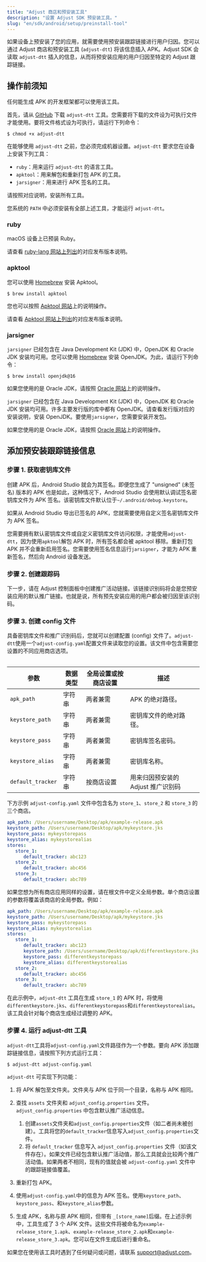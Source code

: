 ```yaml
---
title: "Adjust 商店和预安装工具"
description: "设置 Adjust SDK 预安装工具。"
slug: "en/sdk/android/setup/preinstall-tool"
---
```

如果设备上预安装了您的应用，就需要使用预安装跟踪链接进行用户归因。您可以通过 Adjust 商店和预安装工具 \(`adjust-dtt`\) 将该信息插入 APK。Adjust SDK 会读取 `adjust-dtt` 插入的信息，从而将预安装应用的用户归因至特定的 Adjust 跟踪链接。

操作前须知
-----

<callout type="note"> 

任何能生成 APK 的开发框架都可以使用该工具。
</Callout> 

首先，请从 [GitHub](https://github.com/adjust/android_sdk/blob/master/tools/adjust-dtt) 下载 `adjust-dtt` 工具。您需要将下载的文件设为可执行文件才能使用。要将文件格式设为可执行，请运行下列命令：

```console
$ chmod +x adjust-dtt
```

在能够使用 `adjust-dtt` 之前，您必须完成机器设置。`adjust-dtt` 要求您在设备上安装下列工具：

* `ruby`：用来运行 `adjust-dtt` 的语言工具。
* `apktool`：用来解包和重新打包 APK 的工具。
* `jarsigner`：用来进行 APK 签名的工具。

请按照对应说明，安装所有工具。
<callout type="important"> 

您系统的 `PATH` 中必须安装有全部上述工具，才能运行 `adjust-dtt`。
</Callout> 

### ruby

<tabs> <tab title="Mac OS" sync="mac"> 

macOS 设备上已预装 Ruby。
</Tab> <tab title="Linux" sync="linux"> 

请查看 [ruby\-lang 网站上列出](https://www.ruby-lang.org/en/documentation/installation/)的对应发布版本说明。
</Tab> </Tabs> 

### apktool

<tabs> <tab title="Mac OS" sync="mac"> 

您可以使用 [Homebrew](https://brew.sh/) 安装 Apktool。

```console
$ brew install apktool
```

您也可以按照 [Apktool 网站](https://ibotpeaches.github.io/Apktool/install/)上的说明操作。
</Tab> <tab title="Linux" sync="linux"> 

请查看 [Apktool 网站上列出](https://ibotpeaches.github.io/Apktool/install/)的对应发布版本说明。
</Tab> </Tabs> 

### jarsigner

<tabs> <tab title="Mac OS" sync="mac"> 

`jarsigner` 已经包含在 Java Development Kit \(JDK\) 中，OpenJDK 和 Oracle JDK 安装均可用。您可以使用 [Homebrew](https://brew.sh) 安装 OpenJDK。为此，请运行下列命令：

```console
$ brew install openjdk@16
```

如果您使用的是 Oracle JDK，请按照 [Oracle 网站](https://docs.oracle.com/en/java/javase/16/install/installation-jdk-macos.html#GUID-E8A251B6-D9A9-4276-ABC8-CC0DAD62EA33)上的说明操作。
</Tab> <tab title="Linux" sync="linux"> 

`jarsigner` 已经包含在 Java Development Kit \(JDK\) 中，OpenJDK 和 Oracle JDK 安装均可用。许多主要发行版的库中都有 OpenJDK。请查看发行版对应的安装说明，安装 OpenJDK。要使用`jarsigner`，您需要安装开发包。

如果您使用的是 Oracle JDK，请按照 [Oracle 网站](https://docs.oracle.com/en/java/javase/16/install/installation-jdk-linux-platforms.html#GUID-737A84E4-2EFF-4D38-8E60-3E29D1B884B8)上的说明操作。
</Tab> </Tabs> 

添加预安装跟踪链接信息
-----------

### 步骤 1\. 获取密钥库文件

创建 APK 后，Android Studio 就会为其签名。即便您生成了 "unsigned" \(未签名\) 版本的 APK 也是如此，这种情况下，Android Studio 会使用默认调试签名密钥库文件为 APK 签名。该密钥库文件默认位于`~/.android/debug.keystore`。

如果从 Android Studio 导出已签名的 APK，您就需要使用自定义签名密钥库文件为 APK 签名。

您需要拥有默认密钥库文件或自定义密钥库文件访问权限，才能使用`adjust-dtt`，因为使用`apktool`解包 APK 时，所有签名都会被 apktool 移除。重新打包 APK 并不会重新启用签名。您需要使用签名信息运行`jarsigner`，才能为 APK 重新签名，然后向 Android 设备发送。

### 步骤 2\. 创建跟踪码

下一步，请在 Adjust 控制面板中创建推广活动链接。该链接识别码将会是您预安装应用的默认推广链接。也就是说，所有预先安装应用的用户都会被归因至该识别码。

### 步骤 3\. 创建 config 文件

具备密钥库文件和推广识别码后，您就可以创建配置 \(config\) 文件了。`adjust-dtt`使用一个`adjust-config.yaml`配置文件来读取您的设置。该文件中包含需要您设置的不同应用商店选项。
<table> 

|        参数         | 数据类型 | 全局设置或按商店设置 |          描述           |
|-------------------|------|------------|-----------------------|
| `apk_path`        | 字符串  | 两者兼需       | APK 的绝对路径。            |
| `keystore_path`   | 字符串  | 两者兼需       | 密钥库文件的绝对路径。           |
| `keystore_pass`   | 字符串  | 两者兼需       | 密钥库签名密码。              |
| `keystore_alias`  | 字符串  | 两者兼需       | 密钥库名称。                |
| `default_tracker` | 字符串  | 按商店设置      | 用来归因预安装的 Adjust 推广识别码 |

</Table> 

下方示例 `adjust-config.yaml` 文件中包含名为 `store_1`、`store_2` 和 `store_3` 的三个商店。

```yaml
apk_path: /Users/username/Desktop/apk/example-release.apk
keystore_path: /Users/username/Desktop/apk/mykeystore.jks
keystore_pass: mykeystorepass
keystore_alias: mykeystorealias
stores:
   store_1:
      default_tracker: abc123
   store_2:
      default_tracker: abc456
   store_3:
      default_tracker: abc789
```

如果您想为所有商店应用同样的设置，请在根文件中定义全局参数。单个商店设置的参数将覆盖该商店的全局参数。例如：

```yaml
apk_path: /Users/username/Desktop/apk/example-release.apk
keystore_path: /Users/username/Desktop/apk/mykeystore.jks
keystore_pass: mykeystorepass
keystore_alias: mykeystorealias
stores:
   store_1:
      default_tracker: abc123
      keystore_path: /Users/username/Desktop/apk/differentkeystore.jks
      keystore_pass: differentkeystorepass
      keystore_alias: differentkeystorealias
   store_2:
      default_tracker: abc456
   store_3:
      default_tracker: abc789
```

在此示例中，`adjust-dtt` 工具在生成 `store_1` 的 APK 时，将使用`differentkeystore.jks`、`differentkeystorepass`和`differentkeystorealias`。该工具会针对每个商店生成经过调整的 APK。

### 步骤 4\. 运行 adjust\-dtt 工具

`adjust-dtt`工具将`adjust-config.yaml`文件路径作为一个参数。要向 APK 添加跟踪链接信息，请按照下列方式运行工具：

```console
$ adjust-dtt adjust-config.yaml
```

`adjust-dtt` 可实现下列功能：

1. 将 APK 解包至文件夹。文件夹与 APK 位于同一个目录，名称与 APK 相同。
2. 查找 `assets` 文件夹和 `adjust_config.properties` 文件。`adjust_config.properties` 中包含默认推广活动信息。 
   1. 创建`assets`文件夹和`adjust_config.properties`文件（如二者尚未被创建）。工具将您的`default_tracker`信息写入`adjust_config.properties`文件。
   2. 将 `default_tracker` 信息写入 `adjust_config.properties` 文件（如该文件存在）。如果文件已经包含默认推广活动值，那么工具就会比较两个推广活动值。如果两者不相同，现有的值就会被 `adjust-config.yaml` 文件中的跟踪链接值覆盖。

3. 重新打包 APK。
4. 使用`adjust-config.yaml`中的信息为 APK 签名。使用`keystore_path`、`keystore_pass`、和`keystore_alias`参数。
5. 生成 APK，名称与原 APK 相同，但带有 `_[store_name]`后缀。在上述示例中，工具生成了 3 个 APK 文件。这些文件将被命名为`example-release_store_1.apk`、`example-release_store_2.apk`和`example-release_store_3.apk`。您可以在文件生成后进行重命名。

如果您在使用该工具时遇到了任何疑问或问题，请联系 [support@adjust.com](mailto:support@adjust.com)。

